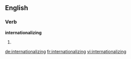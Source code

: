 ==English==

===Verb===
'''internationalizing'''

# {{present participle of|[[internationalize]]}}

[[de:internationalizing]]
[[fr:internationalizing]]
[[vi:internationalizing]]